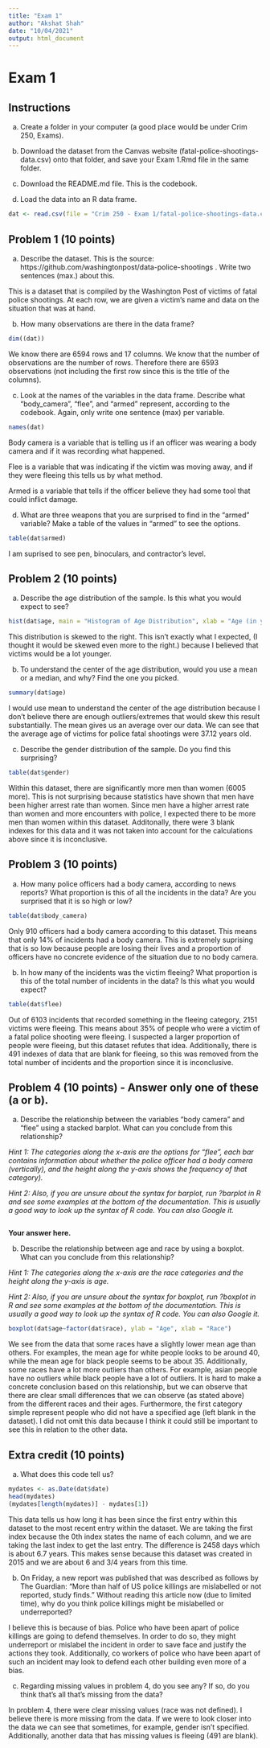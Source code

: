 ```yaml
---
title: "Exam 1"
author: "Akshat Shah"
date: "10/04/2021"
output: html_document
---
```


# Exam 1 

## Instructions

a. Create a folder in your computer (a good place would be under Crim 250, Exams). 

b. Download the dataset from the Canvas website (fatal-police-shootings-data.csv) onto that folder, and save your Exam 1.Rmd file in the same folder.

c. Download the README.md file. This is the codebook. 

d. Load the data into an R data frame.
```r
dat <- read.csv(file = "Crim 250 - Exam 1/fatal-police-shootings-data.csv")
```


## Problem 1 (10 points)

a. Describe the dataset. This is the source: https://github.com/washingtonpost/data-police-shootings . Write two sentences (max.) about this.

This is a dataset that is compiled by the Washington Post of victims of fatal police shootings. At each row, we are given a victim's name and data on the situation that was at hand.

b. How many observations are there in the data frame?
```r
dim((dat))
```

We know there are 6594 rows and 17 columns. We know that the number of observations are the
number of rows. Therefore there are 6593 observations (not including the first row
since this is the title of the columns).

c. Look at the names of the variables in the data frame. Describe what "body_camera", "flee", and "armed" represent, according to the codebook. Again, only write one sentence (max) per variable.
```r

names(dat)
```

Body camera is a variable that is telling us if an officer was wearing a body 
camera and if it was recording what happened.

Flee is a variable that was indicating if the victim was moving away, and if they were fleeing this tells us by what method.

Armed is a variable that tells if the officer believe they had some tool that could inflict damage.

d. What are three weapons that you are surprised to find in the "armed" variable? Make a table of the values in "armed" to see the options.
```r

table(dat$armed)

```

I am suprised to see pen, binoculars, and contractor's level.

## Problem 2 (10 points)

a. Describe the age distribution of the sample. Is this what you would expect to see?
```r
hist(dat$age, main = "Histogram of Age Distribution", xlab = "Age (in years)", xlim = c(0, 100))
```

This distribution is skewed to the right. This isn't exactly what I expected,
(I thought it would be skewed even more to the right.) because I believed that victims would
be a lot younger.

b. To understand the center of the age distribution, would you use a mean or a median, and why? Find the one you picked.
```r
summary(dat$age)

```

I would use mean to understand the center of the age distribution because I don't believe there are enough outliers/extremes that would skew this result substantially. The mean
gives us an average over our data. We can see that the average age of victims for 
police fatal shootings were 37.12 years old.

c. Describe the gender distribution of the sample. Do you find this surprising?
```r

table(dat$gender)

```

Within this dataset, there are significantly more men than women (6005 more). This is not surprising because statistics have shown that men have been higher arrest rate than women. Since men have a higher arrest rate than women and more encounters with police, I expected there to be more men than women within this dataset. Additonally, there were 3 blank indexes
for this data and it was not taken into account for the calculations above since it
is inconclusive.


## Problem 3 (10 points)

a. How many police officers had a body camera, according to news reports? What proportion is this of all the incidents in the data? Are you surprised that it is so high or low?

```r
table(dat$body_camera)

```

Only 910 officers had a body camera according to this dataset. This means that 
only 14% of incidents had a body camera. This is extremely suprising that is so low
because people are losing their lives and a proportion of officers have no concrete 
evidence of the situation due to no body camera. 

b. In  how many of the incidents was the victim fleeing? What proportion is this of the total number of incidents in the data? Is this what you would expect?
```r
table(dat$flee)


```

Out of 6103 incidents that recorded something in the fleeing category, 2151 victims were 
fleeing. This means about 35% of people who were a victim of a fatal police shooting 
were fleeing. I suspected a larger proportion of people were fleeing, but this 
dataset refutes that idea. Additionally, there is 491 indexes of data that are blank
for fleeing, so this was removed from the total number of incidents and the proportion
since it is inconclusive.


## Problem 4 (10 points) -  Answer only one of these (a or b).

a. Describe the relationship between the variables "body camera" and "flee" using a stacked barplot. What can you conclude from this relationship? 

*Hint 1: The categories along the x-axis are the options for "flee", each bar contains information about whether the police officer had a body camera (vertically), and the height along the y-axis shows the frequency of that category).*

*Hint 2: Also, if you are unsure about the syntax for barplot, run ?barplot in R and see some examples at the bottom of the documentation. This is usually a good way to look up the syntax of R code. You can also Google it.*


```r



```

__Your answer here.__

b. Describe the relationship between age and race by using a boxplot. What can you conclude from this relationship? 

*Hint 1: The categories along the x-axis are the race categories and the height along the y-axis is age.* 

*Hint 2: Also, if you are unsure about the syntax for boxplot, run ?boxplot in R and see some examples at the bottom of the documentation. This is usually a good way to look up the syntax of R code. You can also Google it.*


```r

boxplot(dat$age~factor(dat$race), ylab = "Age", xlab = "Race")

```

We see from the data that some races have a slightly lower mean age than others.
For examples, the mean age for white people looks to be around 40, while the mean 
age for black people seems to be about 35. Additionally, some races have a lot more
outliers than others. For example, asian people have no outliers while black people
have a lot of outliers. It is hard to make a concrete conclusion based on this relationship, 
but we can observe that there are clear small differences that we can observe
(as stated above) from the different races and their ages. Furthermore, the first category simple represent people who did not have a specified age (left blank in the dataset). I did not omit this data because I think it could still be important to see this in relation to the other
data.


## Extra credit (10 points)

a. What does this code tell us? 

```r
mydates <- as.Date(dat$date)
head(mydates)
(mydates[length(mydates)] - mydates[1])
```

This data tells us how long it has been since the first entry within this dataset
to the most recent entry within the dataset. We are taking the first index because
the 0th index states the name of each column, and we are taking the last index to get the last entry. The difference is 2458 days which is about 6.7 years. This makes sense because this dataset was created in 2015 and we are about 6 and 3/4 years from this time.

b. On Friday, a new report was published that was described as follows by The Guardian: "More than half of US police killings are mislabelled or not reported, study finds." Without reading this article now (due to limited time), why do you think police killings might be mislabelled or underreported?

I believe this is because of bias. Police who have been apart of police killings are going 
to defend themselves. In order to do so, they might underreport or mislabel the incident
in order to save face and justify the actions they took. Additionally, co workers of 
police who have been apart of such an incident may look to defend each other building
even more of a bias.

c. Regarding missing values in problem 4, do you see any? If so, do you think that's all that's missing from the data?

In problem 4, there were clear missing values (race was not defined). I believe there 
is more missing from the data. If we were to look closer into the data we can see that 
sometimes, for example, gender isn't specified. Additionally, another data that
has missing values is fleeing (491 are blank). 



